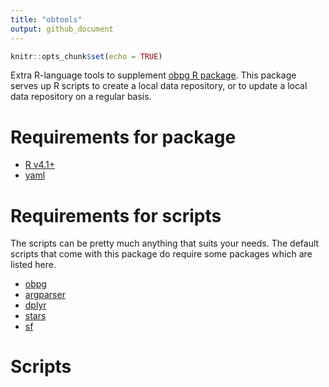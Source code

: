 ```yaml
---
title: "obtools"
output: github_document
---
```


```r
knitr::opts_chunk$set(echo = TRUE)
```

Extra R-language tools to supplement [obpg R package](https://github.com/BigelowLab/obpg). This package serves up R scripts to create a local data repository, or to update a local data repository on a regular basis.  

# Requirements for package
  + [R v4.1+](https://www.r-project.org/)
  + [yaml](https://CRAN.R-project.org/package=yaml)
  
# Requirements for scripts
The scripts can be pretty much anything that suits your needs.  The default scripts that come with this package do require some packages which are listed here.

  + [obpg](https://github.com/BigelowLab/obpg)
  + [argparser](https://CRAN.R-project.org/package=argparser)
  + [dplyr](https://CRAN.R-project.org/package=dplyr)
  + [stars](https://CRAN.R-project.org/package=stars)
  + [sf](https://CRAN.R-project.org/package=sf)
  
# Scripts

